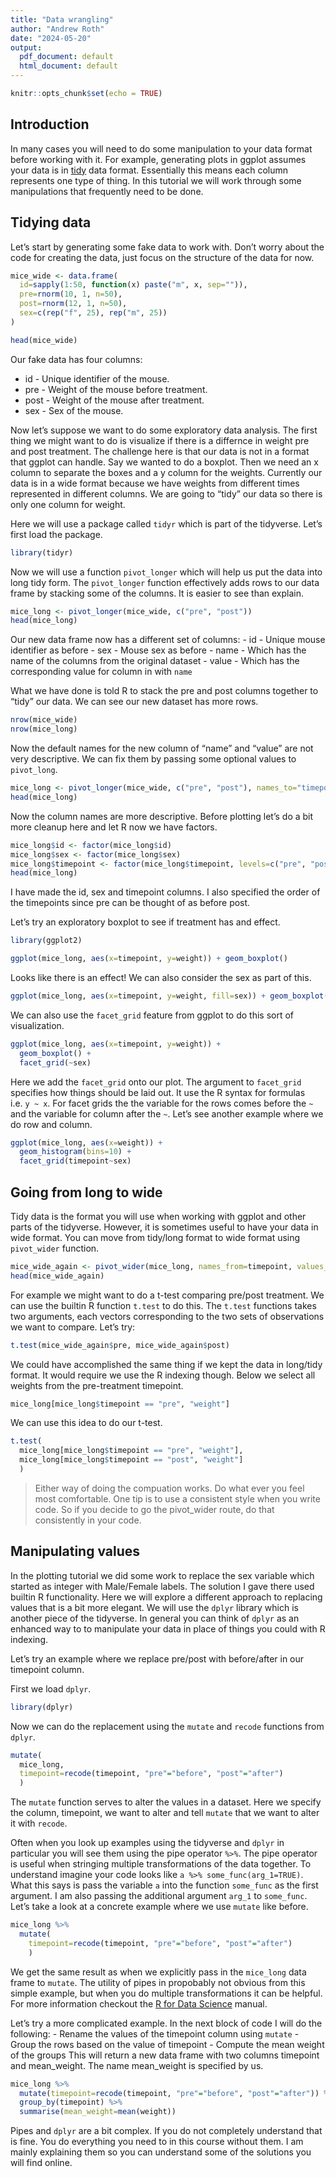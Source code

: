 ```yaml
---
title: "Data wrangling"
author: "Andrew Roth"
date: "2024-05-20"
output:
  pdf_document: default
  html_document: default
---
```


```r
knitr::opts_chunk$set(echo = TRUE)
```

## Introduction

In many cases you will need to do some manipulation to your data format before working with it.
For example, generating plots in ggplot assumes your data is in [tidy](https://r4ds.had.co.nz/tidy-data.html) data format.
Essentially this means each column represents one type of thing.
In this tutorial we will work through some manipulations that frequently need to be done.

## Tidying data

Let's start by generating some fake data to work with.
Don't worry about the code for creating the data, just focus on the structure of the data for now.

```r
mice_wide <- data.frame(
  id=sapply(1:50, function(x) paste("m", x, sep="")),
  pre=rnorm(10, 1, n=50),
  post=rnorm(12, 1, n=50),
  sex=c(rep("f", 25), rep("m", 25))
)

head(mice_wide)
```

Our fake data has four columns:

- id - Unique identifier of the mouse.
- pre - Weight of the mouse before treatment.
- post - Weight of the mouse after treatment.
- sex - Sex of the mouse.

Now let's suppose we want to do some exploratory data analysis.
The first thing we might want to do is visualize if there is a differnce in weight pre and post treatment.
The challenge here is that our data is not in a format that ggplot can handle.
Say we wanted to do a boxplot.
Then we need an x column to separate the boxes and a y column for the weights.
Currently our data is in a wide format because we have weights from different times represented in different columns.
We are going to "tidy" our data so there is only one column for weight.

Here we will use a package called `tidyr` which is part of the tidyverse.
Let's first load the package.

```r
library(tidyr)
```

Now we will use a function `pivot_longer` which will help us put the data into long tidy form.
The `pivot_longer` function effectively adds rows to our data frame by stacking some of the columns.
It is easier to see than explain.

```r
mice_long <- pivot_longer(mice_wide, c("pre", "post"))
head(mice_long)
```

Our new data frame now has a different set of columns:
- id - Unique mouse identifier as before
- sex - Mouse sex as before
- name - Which has the name of the columns from the original dataset
- value - Which has the corresponding value for column in with `name`

What we have done is told R to stack the pre and post columns together to "tidy" our data.
We can see our new dataset has more rows.

```r
nrow(mice_wide)
nrow(mice_long)
```

Now the default names for the new column of "name" and "value" are not very descriptive.
We can fix them by passing some optional values to `pivot_long`.

```r
mice_long <- pivot_longer(mice_wide, c("pre", "post"), names_to="timepoint", values_to="weight")
head(mice_long)
```

Now the column names are more descriptive.
Before plotting let's do a bit more cleanup here and let R now we have factors.

```r
mice_long$id <- factor(mice_long$id)
mice_long$sex <- factor(mice_long$sex)
mice_long$timepoint <- factor(mice_long$timepoint, levels=c("pre", "post"))
head(mice_long)
```

I have made the id, sex and timepoint columns.
I also specified the order of the timepoints since pre can be thought of as before post.

Let's try an exploratory boxplot to see if treatment has and effect.

```r
library(ggplot2)

ggplot(mice_long, aes(x=timepoint, y=weight)) + geom_boxplot()
```

Looks like there is an effect!
We can also consider the sex as part of this.

```r
ggplot(mice_long, aes(x=timepoint, y=weight, fill=sex)) + geom_boxplot()
```

We can also use the `facet_grid` feature from ggplot to do this sort of visualization.

```r
ggplot(mice_long, aes(x=timepoint, y=weight)) + 
  geom_boxplot() + 
  facet_grid(~sex)
```

Here we add the `facet_grid` onto our plot.
The argument to `facet_grid` specifies how things should be laid out.
It use the R syntax for formulas i.e. `y ~ x`.
For facet grids the the variable for the rows comes before the `~` and the variable for column after the `~`.
Let's see another example where we do row and column.

```r
ggplot(mice_long, aes(x=weight)) + 
  geom_histogram(bins=10) + 
  facet_grid(timepoint~sex)
```

## Going from long to wide

Tidy data is the format you will use when working with ggplot and other parts of the tidyverse.
However, it is sometimes useful to have your data in wide format.
You can move from tidy/long format to wide format using `pivot_wider` function.

```r
mice_wide_again <- pivot_wider(mice_long, names_from=timepoint, values_from=weight)
head(mice_wide_again)
```

For example we might want to do a t-test comparing pre/post treatment.
We can use the builtin R function `t.test` to do this.
The `t.test` functions takes two arguments, each vectors corresponding to the two sets of observations we want to compare.
Let's try:

```r
t.test(mice_wide_again$pre, mice_wide_again$post)
```

We could have accomplished the same thing if we kept the data in long/tidy format.
It would require we use the R indexing though.
Below we select all weights from the pre-treatment timepoint.

```r
mice_long[mice_long$timepoint == "pre", "weight"]
```

We can use this idea to do our t-test.

```r
t.test(
  mice_long[mice_long$timepoint == "pre", "weight"],
  mice_long[mice_long$timepoint == "post", "weight"]
  )
```

> Either way of doing the compuation works.
Do what ever you feel most comfortable.
One tip is to use a consistent style when you write code.
So if you decide to go the pivot_wider route, do that consistently in your code.

## Manipulating values

In the plotting tutorial we did some work to replace the sex variable which started as integer with Male/Female labels.
The solution I gave there used builtin R functionality.
Here we will explore a different approach to replacing values that is a bit more elegant.
We will use the `dplyr` library which is another piece of the tidyverse.
In general you can think of `dplyr` as an enhanced way to to manipulate your data in place of things you could with R indexing.

Let's try an example where we replace pre/post with before/after in our timepoint column.

First we load `dplyr`.

```r
library(dplyr)
```

Now we can do the replacement using the `mutate` and `recode` functions from `dplyr`.

```r
mutate(
  mice_long, 
  timepoint=recode(timepoint, "pre"="before", "post"="after")
  )
```

The `mutate` function serves to alter the values in a dataset.
Here we specify the column, timepoint, we want to alter and tell `mutate` that we want to alter it with `recode`.

Often when you look up examples using the tidyverse and `dplyr` in particular you will see them using the pipe operator `%>%`.
The pipe operator is useful when stringing multiple transformations of the data together.
To understand imagine your code looks like `a %>% some_func(arg_1=TRUE)`.
What this says is pass the variable `a` into the function `some_func` as the first argument.
I am also passing the additional argument `arg_1` to `some_func`.
Let's take a look at a concrete example where we use `mutate` like before.

```r
mice_long %>% 
  mutate(
    timepoint=recode(timepoint, "pre"="before", "post"="after")
    )
```

We get the same result as when we explicitly pass in the `mice_long` data frame to `mutate`.
The utility of pipes in propobably not obvious from this simple example, but when you do multiple transformations it can be helpful.
For more information checkout the [R for Data Science](https://r4ds.had.co.nz/pipes.html) manual.

Let's try a more complicated example.
In the next block of code I will do the following:
- Rename the values of the timepoint column using `mutate`
- Group the rows based on the value of timepoint
- Compute the mean weight of the groups
This will return a new data frame with two columns timepoint and mean_weight.
The name mean_weight is specified by us.

```r
mice_long %>% 
  mutate(timepoint=recode(timepoint, "pre"="before", "post"="after")) %>% 
  group_by(timepoint) %>% 
  summarise(mean_weight=mean(weight))
```

Pipes and `dplyr` are a bit complex.
If you do not completely understand that is fine.
You do everything you need to in this course without them.
I am mainly explaining them so you can understand some of the solutions you will find online.